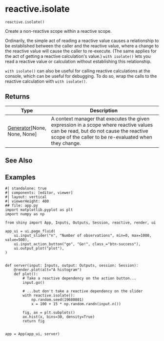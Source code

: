 # reactive.isolate { #shiny.reactive.isolate }

`reactive.isolate()`

Create a non-reactive scope within a reactive scope.

Ordinarily, the simple act of reading a reactive value causes a relationship to be
established between the caller and the reactive value, where a change to the
reactive value will cause the caller to re-execute. (The same applies for the act of
getting a reactive calculation&#x27;s value.) `with isolate()` lets you read a reactive
value or calculation without establishing this relationship.

``with isolate()`` can also be useful for calling reactive calculations at the
console, which can be useful for debugging. To do so, wrap the calls to the reactive
calculation with ``with isolate()``.

## Returns

| Type                                                | Description                                                                                                                                                                               |
|-----------------------------------------------------|-------------------------------------------------------------------------------------------------------------------------------------------------------------------------------------------|
| [Generator](`typing.Generator`)\[None, None, None\] | A context manager that executes the given expression in a scope where reactive values can be read, but do not cause the reactive scope of the caller to be re-evaluated when they change. |

## See Also

[](:func:`~shiny.reactive.event`)

## Examples


```shinylive-python
#| standalone: true
#| components: [editor, viewer]
#| layout: vertical
#| viewerHeight: 400
## file: app.py
import matplotlib.pyplot as plt
import numpy as np

from shiny import App, Inputs, Outputs, Session, reactive, render, ui

app_ui = ui.page_fluid(
    ui.input_slider("n", "Number of observations", min=0, max=1000, value=500),
    ui.input_action_button("go", "Go!", class_="btn-success"),
    ui.output_plot("plot"),
)


def server(input: Inputs, output: Outputs, session: Session):
    @render.plot(alt="A histogram")
    def plot():
        # Take a reactive dependency on the action button...
        input.go()

        # ...but don't take a reactive dependency on the slider
        with reactive.isolate():
            np.random.seed(19680801)
            x = 100 + 15 * np.random.randn(input.n())

        fig, ax = plt.subplots()
        ax.hist(x, bins=30, density=True)
        return fig


app = App(app_ui, server)

```

